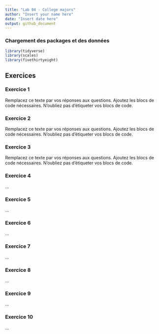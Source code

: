 ```yaml
---
title: "Lab 04 - College majors"
author: "Insert your name here"
date: "Insert date here"
output: github_document
---
```


### Chargement des packages et des données

```r
library(tidyverse)
library(scales)
library(fivethirtyeight)
```

## Exercices

### Exercice 1

Remplacez ce texte par vos réponses aux questions.
Ajoutez les blocs de code nécessaires.
N'oubliez pas d'étiqueter vos blocs de code.

### Exercice 2

Remplacez ce texte par vos réponses aux questions.
Ajoutez les blocs de code nécessaires.
N'oubliez pas d'étiqueter vos blocs de code.

### Exercice 3

Remplacez ce texte par vos réponses aux questions.
Ajoutez les blocs de code nécessaires.
N'oubliez pas d'étiqueter vos blocs de code.

### Exercice 4

...

### Exercice 5

...

### Exercice 6

...

### Exercice 7

...

### Exercice 8

...

### Exercice 9

...

### Exercice 10

...
